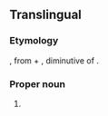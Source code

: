 ==Translingual==
{{wikipedia}}
{{wikispecies}}

===Etymology===
{{etyl|NL.|mul}}, from {{etyl|grc|mul}} {{term|πολύς|sc=polytonic|lang=grc|tr=polys||many}} + {{term|κυττάρια|sc=polytonic|tr=kyttaria|lang=grc}}, diminutive of {{term|κύτος|sc=polytonic|tr=kytos||hollow, vessel|lang=grc}}.

===Proper noun===
{{head|mul|proper noun}}

# {{taxon|suborder|class|Radiolaria|those having more than one central capsule; largely replaced by {{term|polyzoa}}}}